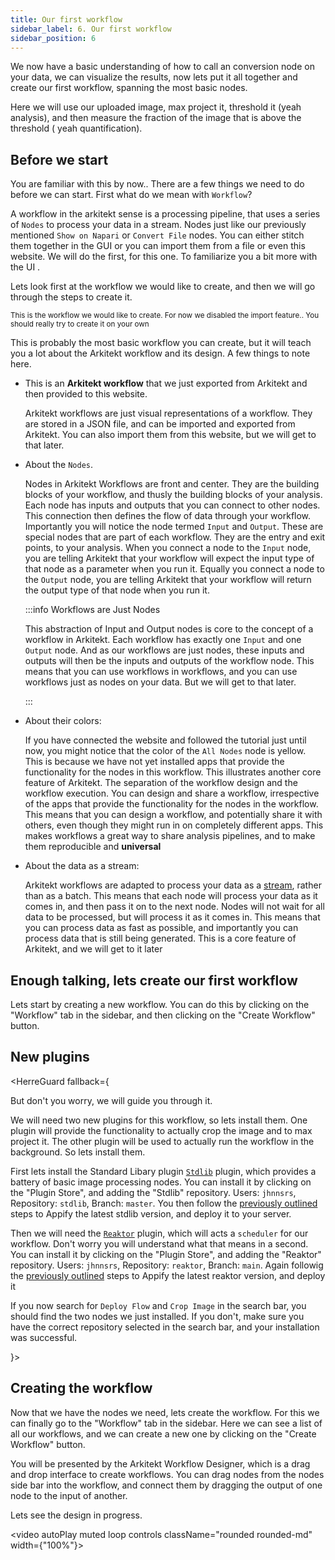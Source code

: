 ```yaml
---
title: Our first workflow
sidebar_label: 6. Our first workflow
sidebar_position: 6
---
```



We now have a basic understanding of how to call an conversion node on your data, we can visualize the results, now lets put it all together and create our first workflow,
spanning the most basic nodes.

Here we will use our uploaded image, max project it,  threshold it (yeah analysis), and then measure the fraction of the image that is above the threshold (
yeah quantification). 

## Before we start

You are familiar with this by now.. There are a few things we need to do before we can start. 
First what do we mean with `Workflow`? 

A workflow in the arkitekt sense is a processing pipeline, that uses a series of `Nodes` to process your data in a stream. Nodes just like 
our previously mentioned `Show on Napari` or `Convert File` nodes. You can either stitch them together in the GUI or you can import them from a file or 
even this website. We will do the first, for this one. To familiarize you a bit more with the UI . 


Lets look first at the workflow we would like to create, and then we will go through the steps to create it.

<DisplayWorkflow flow={simpleWorkflow} blockImport/>
<div className="text-gray-400 mb-2">
    <small> This is the workflow we would like to create. For now we disabled the import feature.. You should really try to create it on your own </small>
</div>

This is probably the most basic workflow you can create, but it will teach you a lot about the Arkitekt workflow and its design. A few things to note here.

-   This is an **Arkitekt workflow** that we just exported from Arkitekt and then provided to this website. 

    Arkitekt workflows are just visual representations of a workflow. They are stored in a JSON file, and can be imported and exported from Arkitekt.
    You can also import them from this website, but we will get to that later.

-   About the `Nodes`.

    Nodes in Arkitekt Workflows are front and center. They are the building blocks of your workflow, and thusly the building blocks of your analysis. Each node
    has inputs and outputs that you can connect to other nodes. This connection then defines the flow of data through your workflow. Importantly you will 
    notice the node termed `Input` and `Output`. These are special nodes that are part of each workflow. They are the entry and exit points, to your analysis.
    When you connect a node to the `Input` node, you are telling Arkitekt that your workflow will expect the input type of that node as a parameter when you run it.
    Equally you connect a node to the `Output` node, you are telling Arkitekt that your workflow will return the output type of that node when you run it. 

    :::info Workflows are Just Nodes

    This abstraction of Input and Output nodes is core to the concept of a workflow in Arkitekt. Each workflow has exactly one `Input` and one `Output` node.
    And as our workflows are just nodes, these inputs and outputs will then be the inputs and outputs of the workflow node. This means that you can use workflows
    in workflows, and you can use workflows just as nodes on your data. But we will get to that later.

    :::

    
-   About their colors:    

    If you have connected the website and followed the tutorial just until now, you might notice that the color of the `All Nodes` node is yellow. This is because
    we have not yet installed apps that provide the functionality for the nodes in this workflow. This illustrates another core feature of Arkitekt. The separation
    of the workflow design and the workflow execution. You can design and share a workflow, irrespective of the apps that provide the functionality for the nodes in the workflow.
    This means that you can design a workflow, and potentially share it with others, even though they might run in on completely different apps. This makes workflows
    a great way to share analysis pipelines, and to make them reproducible and **universal**

 
-   About the data as a stream:

    Arkitekt workflows are adapted to process your data as a [stream](/docs/design/real-time), rather than as a batch. This means that each node will process your data as it comes in, and then
    pass it on to the next node. Nodes will not wait for all data to be processed, but will process it as it comes in. This means that you can process data as fast as
    possible, and importantly you can process data that is still being generated. This is a core feature of Arkitekt, and we will get to it later


## Enough talking, lets create our first workflow

Lets start by creating a new workflow. You can do this by clicking on the "Workflow" tab in the sidebar, and then clicking on the "Create Workflow" button.



## New plugins

<HerreGuard fallback={<div>

But don't you worry, we will guide you through it.


We will need two new plugins for this workflow, so lets install them. One plugin will provide the functionality to actually crop the image and to max project it.
The other plugin will be used to actually run the workflow in the background. So lets install them.

First lets install the Standard Libary plugin [`Stdlib`](https://github.com/jhnnsrs/stdlib) plugin, which provides a battery of basic
image processing nodes. You can install it by clicking on the "Plugin Store", and adding the "Stdlib" repository. 
Users: `jhnnsrs`, Repository: `stdlib`, Branch: `master`. You then follow the [previously outlined](./first_tool#installing-our-first-app) steps to Appify the latest stdlib version, and deploy it
to your server. 

Then we will need the [`Reaktor`](https://github.com/jhnnsrs/reaktor) plugin, which will acts a `scheduler` for our workflow. Don't worry
you will understand what that means in a second. You can install it by clicking on the "Plugin Store", and adding the "Reaktor" repository.
Users: `jhnnsrs`, Repository: `reaktor`, Branch: `main`. Again followig the [previously outlined](./first_tool#installing-our-first-app) steps to Appify the latest reaktor version, and deploy it

If you now search for `Deploy Flow` and `Crop Image` in the search bar, you should find the two nodes we just installed.
If you don't, make sure you have the correct repository selected in the search bar, and your installation was successful.
</div>
}>

<div className="flex flex-row gap-2">
<InstallRepoButton repo={"stdlib"} user={"jhnnsrs"} branch={"master"}/>
<InstallRepoButton repo={"reaktor"} user={"jhnnsrs"} branch={"master"}/>
</div>
</HerreGuard>





## Creating the workflow

Now that we have the nodes we need, lets create the workflow. For this we can finally go to the "Workflow" tab in the sidebar.
Here we can see a list of all our workflows, and we can create a new one by clicking on the "Create Workflow" button.

You will be presented by the Arkitekt Workflow Designer, which is a drag and drop interface to create workflows.
You can drag nodes from the nodes side bar into the workflow, and connect them by dragging the output of one node to the input of another.

Lets see the design in progress.


<video  autoPlay muted loop controls className="rounded rounded-md" width={"100%"}>
  <source src={createWorkflow}/>
</video>

